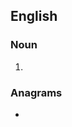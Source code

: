 {{also|Bourns}}
==English==

===Noun===
{{head|en|noun form}}

# {{plural of|en|bourn}}

===Anagrams===
* {{anagrams|en|a=bnorsu|Brouns|Burson|burons|suborn}}